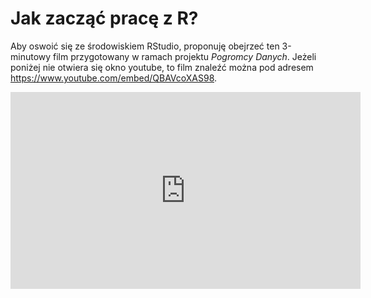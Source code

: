 # Jak zacząć pracę z R?

Aby oswoić się ze środowiskiem RStudio, proponuję obejrzeć ten 3-minutowy film przygotowany w ramach projektu *Pogromcy Danych*. Jeżeli poniżej nie otwiera się okno youtube, to film znaleźć można pod adresem [https://www.youtube.com/embed/QBAVcoXAS98](https://www.youtube.com/embed/QBAVcoXAS98).

<iframe width="560" height="315" src="https://www.youtube.com/embed/QBAVcoXAS98" frameborder="0" allowfullscreen></iframe>
  
  